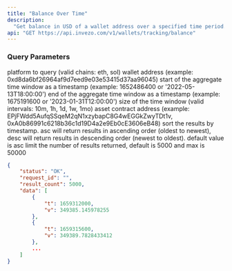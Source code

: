```yaml
---
title: "Balance Over Time"
description:
  "Get balance in USD of a wallet address over a specified time period. An empty token parameter will give an aggregate balance over time in USD for all tokens."
api: "GET https://api.invezo.com/v1/wallets/tracking/balance"
---
```


### Query Parameters

<ParamField query="chain" type="string" required>
  platform to query (valid chains: eth, sol)
</ParamField>

<ParamField query="address" type="string" required>
    wallet address (example: 0xd8da6bf26964af9d7eed9e03e53415d37aa96045)
</ParamField>

<ParamField query="min" type="int or string" required>
  start of the aggregate time window as a timestamp (example: 1652486400 or '2022-05-13T18:00:00')
</ParamField>

<ParamField query="max" type="int or string" required>
  end of the aggregate time window as a timestamp (example: 1675191600 or '2023-01-31T12:00:00')
</ParamField>

<ParamField query="interval" type="string" required>
  size of the time window (valid intervals: 10m, 1h, 1d, 1w, 1mo)
</ParamField>

<ParamField query="token" type="string" optional>
  asset contract address (example: EPjFWdd5AufqSSqeM2qN1xzybapC8G4wEGGkZwyTDt1v, 0xA0b86991c6218b36c1d19D4a2e9Eb0cE3606eB48)
</ParamField>

<ParamField query="sort" type="string" optional>
  sort the results by timestamp. asc will return results in ascending order
  (oldest to newest), desc will return results in descending order (newest to
  oldest). default value is asc
</ParamField>

<ParamField query="limit" type="int" optional>
  limit the number of results returned, default is 5000 and max is 50000
</ParamField>

<ResponseExample>

```json Response
{
    "status": "OK",
    "request_id": "",
    "result_count": 5000,
    "data": [
        {
            "t": 1659312000,
            "v": 349385.145978255
        },
        {
            "t": 1659315600,
            "v": 349389.7828433412
        },
        ...
    ]
}
```

</ResponseExample>